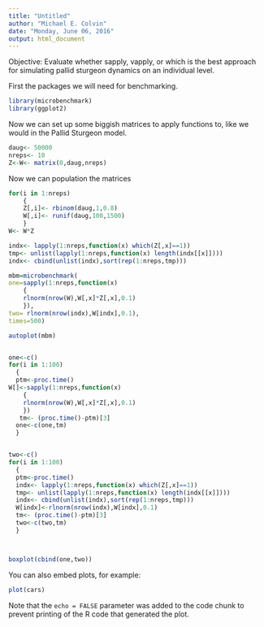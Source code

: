 ```yaml
---
title: "Untitled"
author: "Michael E. Colvin"
date: "Monday, June 06, 2016"
output: html_document
---
```


Objective:  Evaluate whether sapply, vapply, or which is the best approach for simulating pallid sturgeon dynamics on an individual level.

First the packages we will need for benchmarking.

```r
library(microbenchmark)
library(ggplot2)
```

Now we can set up some biggish matrices to apply functions to, like we would in the Pallid Sturgeon model.


```r
daug<- 50000
nreps<- 10
Z<-W<- matrix(0,daug,nreps)
```

Now we can population the matrices

```r
for(i in 1:nreps)
    {
    Z[,i]<- rbinom(daug,1,0.8) 
    W[,i]<- runif(daug,100,1500)
    }
W<- W*Z

indx<- lapply(1:nreps,function(x) which(Z[,x]==1))
tmp<- unlist(lapply(1:nreps,function(x) length(indx[[x]])))
indx<- cbind(unlist(indx),sort(rep(1:nreps,tmp)))
```



```r

mbm=microbenchmark(
one=sapply(1:nreps,function(x)
    {
    rlnorm(nrow(W),W[,x]*Z[,x],0.1)
    }),
two= rlnorm(nrow(indx),W[indx],0.1),
times=500)

autoplot(mbm)


one<-c()
for(i in 1:100)
  {
  ptm<-proc.time()
W[]<-sapply(1:nreps,function(x)
    {
    rlnorm(nrow(W),W[,x]*Z[,x],0.1)
    })
   tm<- (proc.time()-ptm)[3]
  one<-c(one,tm) 
  }


two<-c()
for(i in 1:100)
  {
  ptm<-proc.time()
  indx<- lapply(1:nreps,function(x) which(Z[,x]==1))
  tmp<- unlist(lapply(1:nreps,function(x) length(indx[[x]])))
  indx<- cbind(unlist(indx),sort(rep(1:nreps,tmp)))
  W[indx]<-rlnorm(nrow(indx),W[indx],0.1)
  tm<- (proc.time()-ptm)[3]
  two<-c(two,tm)
  }



boxplot(cbind(one,two))

```






You can also embed plots, for example:

```r
plot(cars)
```

Note that the `echo = FALSE` parameter was added to the code chunk to prevent printing of the R code that generated the plot.
